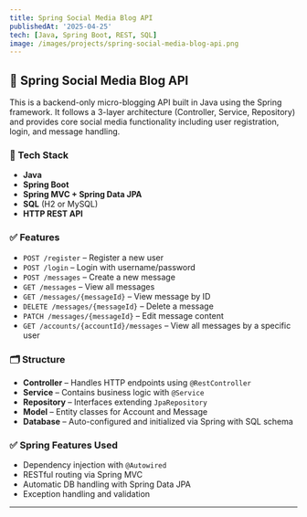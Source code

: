 ```yaml
---
title: Spring Social Media Blog API
publishedAt: '2025-04-25'
tech: [Java, Spring Boot, REST, SQL]
image: /images/projects/spring-social-media-blog-api.png
---
```


## 🌱 Spring Social Media Blog API

This is a backend-only micro-blogging API built in Java using the Spring framework. It follows a 3-layer architecture (Controller, Service, Repository) and provides core social media functionality including user registration, login, and message handling.

### 🔧 Tech Stack
- **Java**
- **Spring Boot**
- **Spring MVC + Spring Data JPA**
- **SQL** (H2 or MySQL)
- **HTTP REST API**

### ✅ Features
- `POST /register` – Register a new user  
- `POST /login` – Login with username/password  
- `POST /messages` – Create a new message  
- `GET /messages` – View all messages  
- `GET /messages/{messageId}` – View message by ID  
- `DELETE /messages/{messageId}` – Delete a message  
- `PATCH /messages/{messageId}` – Edit message content  
- `GET /accounts/{accountId}/messages` – View all messages by a specific user

### 🗂 Structure
- **Controller** – Handles HTTP endpoints using `@RestController`
- **Service** – Contains business logic with `@Service`
- **Repository** – Interfaces extending `JpaRepository`
- **Model** – Entity classes for Account and Message
- **Database** – Auto-configured and initialized via Spring with SQL schema

### ✅ Spring Features Used
- Dependency injection with `@Autowired`
- RESTful routing via Spring MVC
- Automatic DB handling with Spring Data JPA
- Exception handling and validation

---

